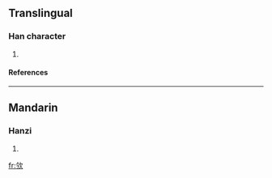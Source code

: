 ==Translingual==
===Han character===
{{Han char|rn=76|rad=欠|as=04|sn=8|four=|canj=人弓弓人 (ONNO), X人弓弓人 (XONNO)}}
# {{defn|Han|sort=欠04}}
====References====
{{Han ref|kx=0566.150|dkj=16019|dj=0955.030|hdz=32136.030|uh=6B26|ud=27430}}

----
==Mandarin==
===Hanzi===
{{cmn-hanzi|pin=[[qiān]] (qian1)|wg=ch'ien<sup>1</sup>}}
# {{defn|Mandarin}}

[[fr:欦]]